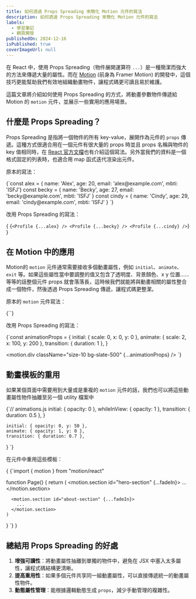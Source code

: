 ```yaml
---
title: 如何透過 Props Spreading 來簡化 Motion 元件的寫法
description: 如何透過 Props Spreading 來簡化 Motion 元件的寫法
labels:
  - 學習筆記
  - 網頁開發
publishedOn: 2024-12-16
isPublished: true
coverImageUrl: null
---
```



在 React 中，使用 Props Spreading（物件展開運算符 `...`）是一種簡潔而強大的方法來傳遞大量的屬性。而在 [Motion](https://motion.dev/) (前身為 Framer Motion) 的開發中，這個技巧更能幫助我們有效地組織動畫物件，讓程式碼更可讀且易於維護。

這篇文章將介紹如何使用 Props Spreading 的方式，將動畫參數物件傳遞給 Motion 的 `motion` 元件，並展示一些實用的應用場景。

## 什麼是 Props Spreading？

Props Spreading 是指將一個物件的所有 key-value，展開作為元件的 `props` 傳遞。這種方式很適合用在一個元件有很大量的 props 時並且 props 名稱與物件的 key 值相同時，在 [React 官方文檔](https://react.dev/learn/passing-props-to-a-component#forwarding-props-with-the-jsx-spread-syntax)也有介紹這個寫法。另外當我們的資料是一個格式固定的列表時，也適合用 map 函式迭代渲染出元件。

原本的寫法：

<CodeBlock lang="jsx">
  {`const alex = { name: 'Alex', age: 20, email: 'alex@example.com', mbti: 'ISFJ'}
  const becky  = { name: 'Becky', age: 27, email: 'becky@example.com', mbti: 'ISFJ' }
  const cindy = { name: 'Cindy', age: 29, email: 'cindy@example.com', mbti: 'ISFJ' }

  <Profile name={alex.name} age={alex.age} email={alex.email} mbti={alex.mbti} />
  <Profile name={becky.name} age={becky.age} email={becky.email} mbti={becky.mbti} />
  <Profile name={cindy.name} age={cindy.age} email={cindy.email} mbti={cindy.mbti} />`}
</CodeBlock>

改用 Props Spreading 的寫法：

{<CodeBlock lang="jsx">
  {`<Profile {...alex} />
  <Profile {...becky} />
  <Profile {...cindy} />`}
</CodeBlock>}

## 在 Motion 中的應用

Motion的 `motion` 元件通常需要接收多個動畫屬性，例如 `initial`、`animate`、`exit` 等。如果這些屬性當中要調整的值又包含了透明度、背景顏色、x y 位置……等等的話整個元件 props 就會落落長，這時候我們就能將與動畫相關的屬性整合成一個物件，然後透過 Props Spreading 傳遞，讓程式碼更整潔。

原本的 `motion` 元件寫法：

<CodeBlock lang="jsx">
  {`<motion.div
    className="size-10 bg-slate-500"
    initial={{ scale: 0, x: 0, y: 0 }}
    animate={{ scale: 2, x: 100, y: 200 }}
    transition={{ duration: 1 }}
  />`}
</CodeBlock>

改用 Props Spreading 的寫法：

<CodeBlock lang="jsx">
  {`const animationProps = {
    initial: { scale: 0, x: 0, y: 0 },
    animate: { scale: 2, x: 100, y: 200 },
    transition: { duration: 1 },
  }

  <motion.div className="size-10 bg-slate-500" {...animationProps} />
  `}
</CodeBlock>

## 動畫模板的重用

如果某個頁面中需要用到大量或是重複的 `motion` 元件的話，我們也可以將這些動畫屬性物件抽離至另一個 utility 檔案中

<CodeBlock lang="jsx">
  {`// animations.js
    initial: { opacity: 0 },
    whileInView: { opacity: 1 },
    transition: { duration: 0.5 },
  }

    initial: { opacity: 0, y: 50 },
    animate: { opacity: 1, y: 0 },
    transition: { duration: 0.7 },
  }
  `}
</CodeBlock>

在元件中重用這些模板：

{<CodeBlock lang="jsx">
  {`import { motion } from "motion/react"

  function Page() {
    return (
      <motion.section id="hero-section" {...fadeIn}>
        ...
      </motion.section>

      <motion.section id="about-section" {...fadeIn}>
        ...
      </motion.section>
    )
  }
  `}
</CodeBlock>}

## 總結用 Props Spreading 的好處

1. **增強可讀性**：將動畫屬性抽離到單獨的物件中，避免在 JSX 中塞入太多屬性，讓程式碼結構更清晰。
2. **提高重用性**：如果多個元件共享同一組動畫屬性，可以直接傳遞統一的動畫屬性物件。
3. **動態屬性管理**：能根據邏輯動態生成 `props`，減少手動管理的複雜性。
